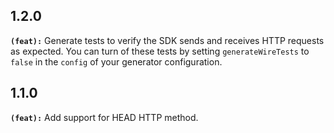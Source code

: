 ## 1.2.0
**`(feat):`** Generate tests to verify the SDK sends and receives HTTP requests as expected.
You can turn of these tests by setting `generateWireTests` to `false` in the `config` of your generator configuration.


## 1.1.0
**`(feat):`** Add support for HEAD HTTP method.

